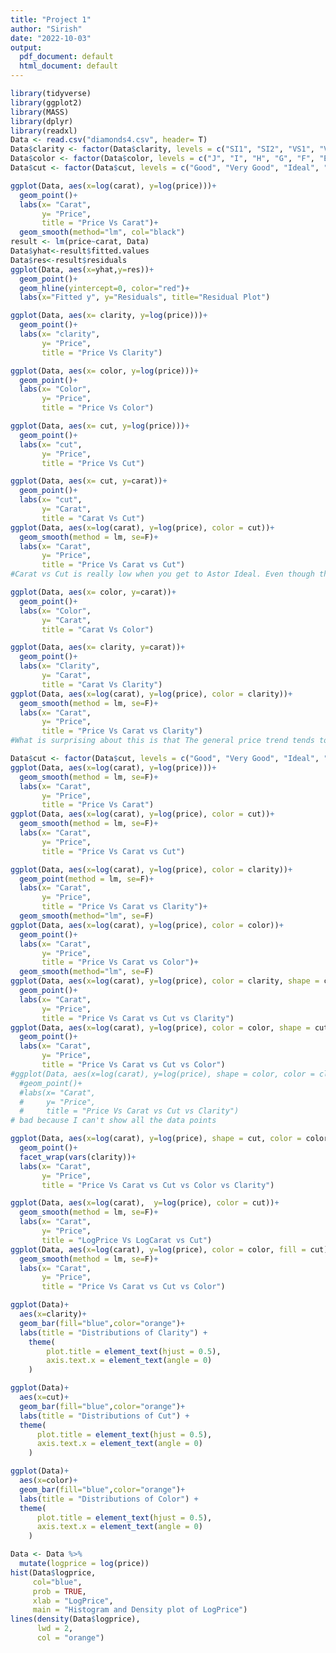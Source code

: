 ---
title: "Project 1"
author: "Sirish"
date: "2022-10-03"
output:
  pdf_document: default
  html_document: default
---

```{r setup, include=FALSE}
library(tidyverse)
library(ggplot2)
library(MASS)
library(dplyr)
library(readxl)
Data <- read.csv("diamonds4.csv", header= T)
Data$clarity <- factor(Data$clarity, levels = c("SI1", "SI2", "VS1", "VS2", "VVS1", "VVS2", "IF", "FL"))
Data$color <- factor(Data$color, levels = c("J", "I", "H", "G", "F", "E", "D"))
Data$cut <- factor(Data$cut, levels = c("Good", "Very Good", "Ideal", "Astor Ideal"))
```


```{r}
ggplot(Data, aes(x=log(carat), y=log(price)))+
  geom_point()+
  labs(x= "Carat",
       y= "Price",
       title = "Price Vs Carat")+
  geom_smooth(method="lm", col="black")
result <- lm(price~carat, Data)
Data$yhat<-result$fitted.values
Data$res<-result$residuals
ggplot(Data, aes(x=yhat,y=res))+
  geom_point()+
  geom_hline(yintercept=0, color="red")+
  labs(x="Fitted y", y="Residuals", title="Residual Plot")
```


```{r}
ggplot(Data, aes(x= clarity, y=log(price)))+
  geom_point()+
  labs(x= "clarity",
       y= "Price",
       title = "Price Vs Clarity")
```

```{r}
ggplot(Data, aes(x= color, y=log(price)))+
  geom_point()+
  labs(x= "Color",
       y= "Price",
       title = "Price Vs Color")
```

```{r}
ggplot(Data, aes(x= cut, y=log(price)))+
  geom_point()+
  labs(x= "cut",
       y= "Price",
       title = "Price Vs Cut")
```





```{r}
ggplot(Data, aes(x= cut, y=carat))+
  geom_point()+
  labs(x= "cut",
       y= "Carat",
       title = "Carat Vs Cut")
ggplot(Data, aes(x=log(carat), y=log(price), color = cut))+
  geom_smooth(method = lm, se=F)+
  labs(x= "Carat",
       y= "Price",
       title = "Price Vs Carat vs Cut")
#Carat vs Cut is really low when you get to Astor Ideal. Even though that Astor Ideal is what Astor specifically crafted to be the most ideal to let the light through, it seems to have a lower Carat amount. However, even though the average and median weight for the Astor diamonds are lower than the other variables, when you add price back in as a variable, you tend to see higher prices, except at the complete top. I think that this is because when making the 'most ideal cut to allow light reflection' that Astor diamonds probably had more of the original diamond cut off it. What is also interesting is that when you get to high Price and Carats and Cuts, that the Astor Ideal doesn't trend higher than the Ideal Cuts and Good cuts go above the Very Good cuts.
```


```{r}
ggplot(Data, aes(x= color, y=carat))+
  geom_point()+
  labs(x= "Color",
       y= "Carat",
       title = "Carat Vs Color")
```

```{r}
ggplot(Data, aes(x= clarity, y=carat))+
  geom_point()+
  labs(x= "Clarity",
       y= "Carat",
       title = "Carat Vs Clarity")
ggplot(Data, aes(x=log(carat), y=log(price), color = clarity))+
  geom_smooth(method = lm, se=F)+
  labs(x= "Carat",
       y= "Price",
       title = "Price Vs Carat vs Clarity")
#What is surprising about this is that The general price trend tends to be higher in FL, however the Carats look to be on the lower side. The higher you go in the categorical variables with Clarity, the overall Carats tend to go down. However, when price is added back as a variable, there is still an upward trend with pricing. This could be because when there is a lower clarity the weight itself is increased as to raise the price to be more of a desirable rock.
```

```{r}
Data$cut <- factor(Data$cut, levels = c("Good", "Very Good", "Ideal", "Astor Ideal"))
ggplot(Data, aes(x=log(carat), y=log(price)))+
  geom_smooth(method = lm, se=F)+
  labs(x= "Carat",
       y= "Price",
       title = "Price Vs Carat")
ggplot(Data, aes(x=log(carat), y=log(price), color = cut))+
  geom_smooth(method = lm, se=F)+
  labs(x= "Carat",
       y= "Price",
       title = "Price Vs Carat vs Cut")

ggplot(Data, aes(x=log(carat), y=log(price), color = clarity))+
  geom_point(method = lm, se=F)+
  labs(x= "Carat",
       y= "Price",
       title = "Price Vs Carat vs Clarity")+
  geom_smooth(method="lm", se=F)
ggplot(Data, aes(x=log(carat), y=log(price), color = color))+
  geom_point()+
  labs(x= "Carat",
       y= "Price",
       title = "Price Vs Carat vs Color")+
  geom_smooth(method="lm", se=F)
ggplot(Data, aes(x=log(carat), y=log(price), color = clarity, shape = cut))+
  geom_point()+
  labs(x= "Carat",
       y= "Price",
       title = "Price Vs Carat vs Cut vs Clarity")
ggplot(Data, aes(x=log(carat), y=log(price), color = color, shape = cut))+
  geom_point()+
  labs(x= "Carat",
       y= "Price",
       title = "Price Vs Carat vs Cut vs Color")
#ggplot(Data, aes(x=log(carat), y=log(price), shape = color, color = clarity))+
  #geom_point()+
  #labs(x= "Carat",
  #     y= "Price",
  #     title = "Price Vs Carat vs Cut vs Clarity")
# bad because I can't show all the data points

ggplot(Data, aes(x=log(carat), y=log(price), shape = cut, color = color))+
  geom_point()+
  facet_wrap(vars(clarity))+
  labs(x= "Carat",
       y= "Price",
       title = "Price Vs Carat vs Cut vs Color vs Clarity")


```

```{r}

ggplot(Data, aes(x=log(carat),  y=log(price), color = cut))+
  geom_smooth(method = lm, se=F)+
  labs(x= "Carat",
       y= "Price",
       title = "LogPrice Vs LogCarat vs Cut")
ggplot(Data, aes(x=log(carat), y=log(price), color = color, fill = cut))+
  geom_smooth(method = lm, se=F)+
  labs(x= "Carat",
       y= "Price",
       title = "Price Vs Carat vs Cut vs Color")
```





```{r}

ggplot(Data)+
  aes(x=clarity)+
  geom_bar(fill="blue",color="orange")+    
  labs(title = "Distributions of Clarity") +
    theme(
        plot.title = element_text(hjust = 0.5),
        axis.text.x = element_text(angle = 0)
    )

```

```{r}

ggplot(Data)+
  aes(x=cut)+
  geom_bar(fill="blue",color="orange")+
  labs(title = "Distributions of Cut") +
  theme(
      plot.title = element_text(hjust = 0.5),
      axis.text.x = element_text(angle = 0)
    )
```

```{r}

ggplot(Data)+
  aes(x=color)+
  geom_bar(fill="blue",color="orange")+
  labs(title = "Distributions of Color") +
  theme(
      plot.title = element_text(hjust = 0.5),
      axis.text.x = element_text(angle = 0)
    )
```


```{r}
Data <- Data %>% 
  mutate(logprice = log(price))
hist(Data$logprice, 
     col="blue",
     prob = TRUE,
     xlab = "LogPrice",
     main = "Histogram and Density plot of LogPrice")
lines(density(Data$logprice),
      lwd = 2,
      col = "orange")
```